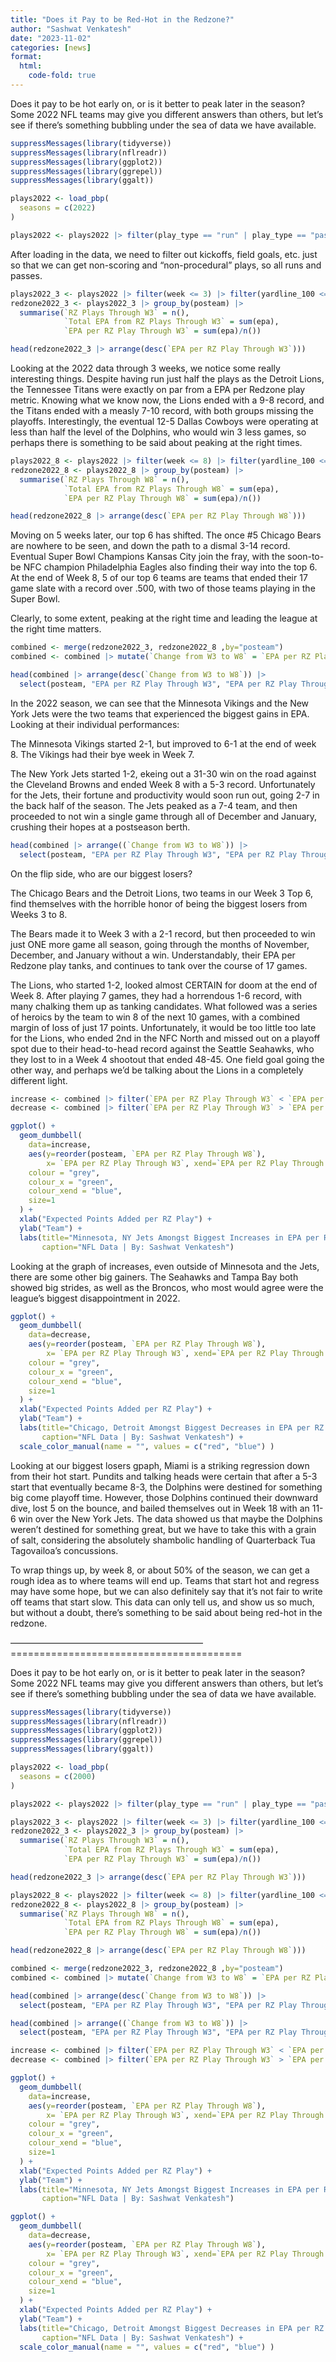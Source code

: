 ```yaml
---
title: "Does it Pay to be Red-Hot in the Redzone?"
author: "Sashwat Venkatesh"
date: "2023-11-02"
categories: [news]
format:
  html:
    code-fold: true
---
```


Does it pay to be hot early on, or is it better to peak later in the season? Some 2022 NFL teams may give you different answers than others, but let's see if there's something bubbling under the sea of data we have available.

```r
suppressMessages(library(tidyverse))
suppressMessages(library(nflreadr))
suppressMessages(library(ggplot2))
suppressMessages(library(ggrepel))
suppressMessages(library(ggalt))
```

```r
plays2022 <- load_pbp(
  seasons = c(2022)
)
```

```r
plays2022 <- plays2022 |> filter(play_type == "run" | play_type == "pass")
```

After loading in the data, we need to filter out kickoffs, field goals, etc. just so that we can get non-scoring and "non-procedural" plays, so all runs and passes.

```r
plays2022_3 <- plays2022 |> filter(week <= 3) |> filter(yardline_100 <= 20)
redzone2022_3 <- plays2022_3 |> group_by(posteam) |> 
  summarise(`RZ Plays Through W3` = n(), 
            `Total EPA from RZ Plays Through W3` = sum(epa), 
            `EPA per RZ Play Through W3` = sum(epa)/n())

head(redzone2022_3 |> arrange(desc(`EPA per RZ Play Through W3`)))
```
Looking at the 2022 data through 3 weeks, we notice some really interesting things. Despite having run just half the plays as the Detroit Lions, the Tennessee Titans were exactly on par from a EPA per Redzone play metric. Knowing what we know now, the Lions ended with a 9-8 record, and the Titans ended with a measly 7-10 record, with both groups missing the playoffs. Interestingly, the eventual 12-5 Dallas Cowboys were operating at less than half the level of the Dolphins, who would win 3 less games, so perhaps there is something to be said about peaking at the right times.


```r
plays2022_8 <- plays2022 |> filter(week <= 8) |> filter(yardline_100 <= 20)
redzone2022_8 <- plays2022_8 |> group_by(posteam) |> 
  summarise(`RZ Plays Through W8` = n(), 
            `Total EPA from RZ Plays Through W8` = sum(epa),
            `EPA per RZ Play Through W8` = sum(epa)/n())

head(redzone2022_8 |> arrange(desc(`EPA per RZ Play Through W8`)))
```
Moving on 5 weeks later, our top 6 has shifted. The once #5 Chicago Bears are nowhere to be seen, and down the path to a dismal 3-14 record. Eventual Super Bowl Champions Kansas City join the fray, with the soon-to-be NFC champion Philadelphia Eagles also finding their way into the top 6. At the end of Week 8, 5 of our top 6 teams are teams that ended their 17 game slate with a record over .500, with two of those teams playing in the Super Bowl.

Clearly, to some extent, peaking at the right time and leading the league at the right time matters.


```r
combined <- merge(redzone2022_3, redzone2022_8 ,by="posteam")
combined <- combined |> mutate(`Change from W3 to W8` = `EPA per RZ Play Through W8` - `EPA per RZ Play Through W3`)
```
```r
head(combined |> arrange(desc(`Change from W3 to W8`)) |>
  select(posteam, "EPA per RZ Play Through W3", "EPA per RZ Play Through W8", "Change from W3 to W8"))
```
In the 2022 season, we can see that the Minnesota Vikings and the New York Jets were the two teams that experienced the biggest gains in EPA. Looking at their individual performances:

The Minnesota Vikings started 2-1, but improved to 6-1 at the end of week 8. The Vikings had their bye week in Week 7.

The New York Jets started 1-2, ekeing out a 31-30 win on the road against the Cleveland Browns and ended Week 8 with a 5-3 record. Unfortunately for the Jets, their fortune and productivity would soon run out, going 2-7 in the back half of the season. The Jets peaked as a 7-4 team, and then proceeded to not win a single game through all of December and January, crushing their hopes at a postseason berth.

```r
head(combined |> arrange((`Change from W3 to W8`)) |>
  select(posteam, "EPA per RZ Play Through W3", "EPA per RZ Play Through W8", "Change from W3 to W8"))
```

On the flip side, who are our biggest losers?

The Chicago Bears and the Detroit Lions, two teams in our Week 3 Top 6, find themselves with the horrible honor of being the biggest losers from Weeks 3 to 8. 

The Bears made it to Week 3 with a 2-1 record, but then proceeded to win just ONE more game all season, going through the months of November, December, and January without a win. Understandably, their EPA per Redzone play tanks, and continues to tank over the course of 17 games.

The Lions, who started 1-2, looked almost CERTAIN for doom at the end of Week 8. After playing 7 games, they had a horrendous 1-6 record, with many chalking them up as tanking candidates. What followed was a series of heroics by the team to win 8 of the next 10 games, with a combined margin of loss of just 17 points. Unfortunately, it would be too little too late for the Lions, who ended 2nd in the NFC North and missed out on a playoff spot due to their head-to-head record against the Seattle Seahawks, who they lost to in a Week 4 shootout that ended 48-45. One field goal going the other way, and perhaps we'd be talking about the Lions in a completely different light.

```r
increase <- combined |> filter(`EPA per RZ Play Through W3` < `EPA per RZ Play Through W8`)
decrease <- combined |> filter(`EPA per RZ Play Through W3` > `EPA per RZ Play Through W8`)

ggplot() + 
  geom_dumbbell(
    data=increase, 
    aes(y=reorder(posteam, `EPA per RZ Play Through W8`), 
        x= `EPA per RZ Play Through W3`, xend=`EPA per RZ Play Through W8`),
    colour = "grey",
    colour_x = "green",
    colour_xend = "blue",
    size=1
  ) +
  xlab("Expected Points Added per RZ Play") +
  ylab("Team") +
  labs(title="Minnesota, NY Jets Amongst Biggest Increases in EPA per RZ Play", subtitle="18 of the NFL's teams saw an increase in EPA per RZ Play from 2022 Week 3 to Week 8",
       caption="NFL Data | By: Sashwat Venkatesh")

```

Looking at the graph of increases, even outside of Minnesota and the Jets, there are some other big gainers. The Seahawks and Tampa Bay both showed big strides, as well as the Broncos, who most would agree were the league's biggest disappointment in 2022.

```r
ggplot() + 
  geom_dumbbell(
    data=decrease, 
    aes(y=reorder(posteam, `EPA per RZ Play Through W8`), 
        x= `EPA per RZ Play Through W3`, xend=`EPA per RZ Play Through W8`),
    colour = "grey",
    colour_x = "green",
    colour_xend = "blue",
    size=1
  ) +
  xlab("Expected Points Added per RZ Play") +
  ylab("Team") +
  labs(title="Chicago, Detroit Amongst Biggest Decreases in EPA per RZ Play", subtitle="14 of the NFL's teams saw an decrease in EPA per RZ Play from Week 3 to Week 8",
       caption="NFL Data | By: Sashwat Venkatesh") +
  scale_color_manual(name = "", values = c("red", "blue") )
```

Looking at our biggest losers gpaph, Miami is a striking regression down from their hot start. Pundits and talking heads were certain that after a 5-3 start that eventually became 8-3, the Dolphins were destined for something big come playoff time. However, those Dolphins continued their downward dive, lost 5 on the bounce, and bailed themselves out in Week 18 with an 11-6 win over the New York Jets. The data showed us that maybe the Dolphins weren't destined for something great, but we have to take this with a grain of salt, considering the absolutely shambolic handling of Quarterback Tua Tagovailoa's concussions.

To wrap things up, by week 8, or about 50% of the season, we can get a rough idea as to where teams will end up. Teams that start hot and regress may have some hope, but we can also definitely say that it's not fair to write off teams that start slow. This data can only tell us, and show us so much, but without a doubt, there's something to be said about being red-hot in the redzone.



------------------------------------------------------------------========================================

Does it pay to be hot early on, or is it better to peak later in the season? Some 2022 NFL teams may give you different answers than others, but let's see if there's something bubbling under the sea of data we have available.

```r
suppressMessages(library(tidyverse))
suppressMessages(library(nflreadr))
suppressMessages(library(ggplot2))
suppressMessages(library(ggrepel))
suppressMessages(library(ggalt))
```

```r
plays2022 <- load_pbp(
  seasons = c(2000)
)
```

```r
plays2022 <- plays2022 |> filter(play_type == "run" | play_type == "pass")
```


```r
plays2022_3 <- plays2022 |> filter(week <= 3) |> filter(yardline_100 <= 20)
redzone2022_3 <- plays2022_3 |> group_by(posteam) |> 
  summarise(`RZ Plays Through W3` = n(), 
            `Total EPA from RZ Plays Through W3` = sum(epa), 
            `EPA per RZ Play Through W3` = sum(epa)/n())

head(redzone2022_3 |> arrange(desc(`EPA per RZ Play Through W3`)))
```

```r
plays2022_8 <- plays2022 |> filter(week <= 8) |> filter(yardline_100 <= 20)
redzone2022_8 <- plays2022_8 |> group_by(posteam) |> 
  summarise(`RZ Plays Through W8` = n(), 
            `Total EPA from RZ Plays Through W8` = sum(epa),
            `EPA per RZ Play Through W8` = sum(epa)/n())

head(redzone2022_8 |> arrange(desc(`EPA per RZ Play Through W8`)))
```

```r
combined <- merge(redzone2022_3, redzone2022_8 ,by="posteam")
combined <- combined |> mutate(`Change from W3 to W8` = `EPA per RZ Play Through W8` - `EPA per RZ Play Through W3`)
```
```r
head(combined |> arrange(desc(`Change from W3 to W8`)) |>
  select(posteam, "EPA per RZ Play Through W3", "EPA per RZ Play Through W8", "Change from W3 to W8"))
```

```r
head(combined |> arrange((`Change from W3 to W8`)) |>
  select(posteam, "EPA per RZ Play Through W3", "EPA per RZ Play Through W8", "Change from W3 to W8"))
```


```r
increase <- combined |> filter(`EPA per RZ Play Through W3` < `EPA per RZ Play Through W8`)
decrease <- combined |> filter(`EPA per RZ Play Through W3` > `EPA per RZ Play Through W8`)

ggplot() + 
  geom_dumbbell(
    data=increase, 
    aes(y=reorder(posteam, `EPA per RZ Play Through W8`), 
        x= `EPA per RZ Play Through W3`, xend=`EPA per RZ Play Through W8`),
    colour = "grey",
    colour_x = "green",
    colour_xend = "blue",
    size=1
  ) +
  xlab("Expected Points Added per RZ Play") +
  ylab("Team") +
  labs(title="Minnesota, NY Jets Amongst Biggest Increases in EPA per RZ Play", subtitle="18 of the NFL's teams saw an increase in EPA per RZ Play from 2022 Week 3 to Week 8",
       caption="NFL Data | By: Sashwat Venkatesh")

```


```r
ggplot() + 
  geom_dumbbell(
    data=decrease, 
    aes(y=reorder(posteam, `EPA per RZ Play Through W8`), 
        x= `EPA per RZ Play Through W3`, xend=`EPA per RZ Play Through W8`),
    colour = "grey",
    colour_x = "green",
    colour_xend = "blue",
    size=1
  ) +
  xlab("Expected Points Added per RZ Play") +
  ylab("Team") +
  labs(title="Chicago, Detroit Amongst Biggest Decreases in EPA per RZ Play", subtitle="14 of the NFL's teams saw an decrease in EPA per RZ Play from Week 3 to Week 8",
       caption="NFL Data | By: Sashwat Venkatesh") +
  scale_color_manual(name = "", values = c("red", "blue") )
```






